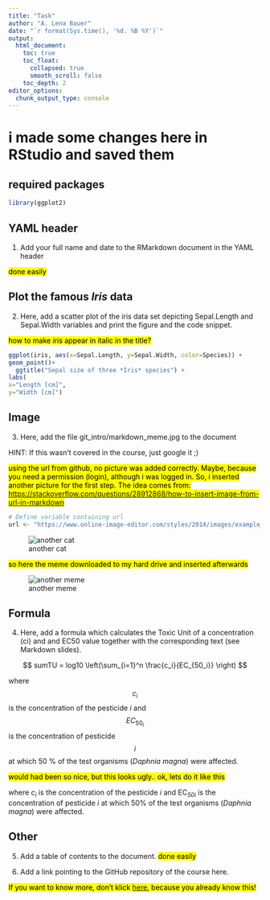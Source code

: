 ---
title: "Task"
author: "A. Lena Bauer"
date: "`r format(Sys.time(), '%d. %B %Y')`"
output: 
  html_document:
    toc: true
    toc_float:
      collapsed: true
      smooth_scroll: false
    toc_depth: 2
editor_options:
  chunk_output_type: console
---

# i made some changes here in RStudio and saved them


## required packages
```{r load packages}
library(ggplot2)
```
## YAML header

1. Add your full name and date to the RMarkdown document in the YAML header

<mark>done easily</mark>

## Plot the famous *Iris* data

2. Here, add a scatter plot of the iris data set depicting Sepal.Length and Sepal.Width
variables and print the figure and the code snippet.

<mark> how to make *iris* appear in italic in the title?<mark>


```{r scatterplot-sepal.lenght~sepal.width}
ggplot(iris, aes(x=Sepal.Length, y=Sepal.Width, color=Species)) +
geom_point()+
  ggtitle("Sepal size of three *Iris* species") +
labs(
x="Length [cm]",
y="Width [cm]")
```


## Image

3. Here, add the file git_intro/markdown_meme.jpg to the document

HINT: If this wasn't covered in the course, just google it ;)

<mark> using the url from github, no picture was added correctly. Maybe, because you need a permission (login), although i was logged in. So, i inserted another picture for the first step. The idea comes from: <https://stackoverflow.com/questions/28912868/how-to-insert-image-from-url-in-markdown><mark>

```{r, echo=FALSE}
# Define variable containing url
url <- "https://www.online-image-editor.com/styles/2014/images/example_image.png"
```
![another cat](`r url`)

<mark> so here the meme downloaded to my hard drive and inserted afterwards <mark>

![another meme](markdown_meme.jpg)




## Formula

4. Here, add a formula which calculates the Toxic Unit of a concentration (ci) and and
EC50 value together with the corresponding text (see Markdown slides).

$$ sumTU = log10 \left(\sum_{i=1}^n \frac{c_i}{EC_{50_i}} \right) $$

where $$ c_i $$  is the concentration of the pesticide *i* and $$ EC_{50_i}$$ is the concentration of pesticide $$i$$ at which 50 % of the test organisms (*Daphnia magna*) were affected.

<mark> would had been so nice, but this looks ugly.. ok, lets do it like this </mark>

where *c<sub>i</sub>* is the concentration of the pesticide *i* and EC<sub>*50i*</sub> is the
concentration of pesticide *i* at which 50% of the test organisms
(*Daphnia magna*) were affected.

## Other

5. Add a table of contents to the document.
<mark>done easily</mark>

6. Add a link pointing to the GitHub repository of the course here.

<mark> If you want to know more, don't klick [here](https://olat.vcrp.de/auth/RepositoryEntry/2835448345/CourseNode/102608021997477), because you already know this! <mark>